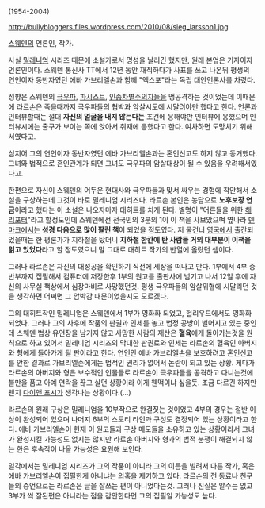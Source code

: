 (1954-2004)

http://bullybloggers.files.wordpress.com/2010/08/sieg_larsson1.jpg

[[스웨덴]]의 언론인, 작가.

사실 [[밀레니엄]] 시리즈 때문에 소설가로서 명성을 날리긴 했지만, 원래 본업은 기자이자 언론인이다. 스웨덴 통신사 TT에서 12년 동안 재직하다가 사표를 쓰고 나온뒤 평생의 연인이자 동반자였던 에바 가브리엘손과 함께 "엑스포"라는 독립 대안언론사를 차렸다.

성향은 스웨덴의 [[극우]]파, [[파시스트]], [[인종차별]]주의자들을 맹공격하는 것이었는데 이때문에 라르손은 죽을때까지 극우파들의 협박과 암살시도에 시달려야만 했다고 한다. 언론과 인터뷰할때는 절대 '''자신의 얼굴을 내지 않는다는''' 조건에 응해야만 인터뷰에 응했으며 인터뷰시에는 출구가 보이는 쪽에 앉아서 취재에 응했다고 한다. 여차하면 도망치기 위해서였다고. 

심지어 그의 연인이자 동반자였던 에바 가브리엘손과는 혼인신고도 하지 않고 동거했다. 그녀와 법적으로 혼인관계가 되면 그녀도 극우파의 암살대상이 될 수 있음을 우려해서였다고.

한편으로 자신이 스웨덴의 어두운 현대사와 극우파들과 맞서 싸우는 경험에 착안해서 소설을 구상하는데 그것이 바로 밀레니엄 시리즈다.  라르손 본인은 농담으로 '''노후보장 연금'''이라고 했다는 이 소설은 나오자마자 대히트를 치게 된다. 별명이 "어른들을 위한 [[해리포터]]"라고 할정도인데 스웨덴에선 전국민의 3분의 1이 이 책을 사보았으며 옆나라 [[덴마크]]에서는 '''성경 다음으로 많이 팔린 책'''이 되었을 정도였다. 저 물건너 [[영국]]에서 출간되었을때는 한 평론가가 지하철을 탔더니 '''지하철 한칸에 탄 사람들 거의 대부분이 이책을 읽고 있었다'''라고 할 정도였으니 말 그대로 대히트 작가의 반열에 올랐던 셈이다.

그러나 라르손은 자신의 대성공을 확인하기 직전에 세상을 떠나고 만다. 1부에서 4부 중반부까지 집필해서 컴퓨터에 저장한후 1부의 원고를 출판사에 넘기고 나서 12일 후에 자신의 사무실 책상에서 심장마비로 사망했던것. 평생 극우파들의 암살위협에 시달리던 것을 생각하면 어쩌면 그 압박감 때문이었을지도 모르겠다. 

그의 대히트작인 밀레니엄은 스웨덴에서 1부가 영화화 되었고, 헐리우드에서도 영화화되었다. 그러나 그의 사후에 작품의 판권과 인세를 놓고 법정 공방이 벌어지고 있는 중인데 스웨덴 법상 유언장을 남기지 않고 사망한 사람의 재산은 '''혈육'''에게 돌아가는것을 원칙으로 하고 있어서 밀레니엄 시리즈의 막대한 판권료와 인세는 라르손의 혈육인 아버지와 형에게 돌아가게 될 판이라고 한다. 연인인 에바 가브리엘손을 보호하려고 혼인신고를 안한 결과로 가브리엘손에게는 법적인 권리가 없어서 논란이 되고 있는 상황. 게다가 라르손의 아버지와 형은 보수적인 인물들로 라르손이 극우파들을 공격하고 다니는것에 불만을 품고 아예 연락을 끊고 살던 상황이라 이게 웬떡이냐 싶을듯. 조금 다르긴 하지만 왠지 [[다이앤 포시]]가 생각나는 상황이다.(...)

라르손의 원래 구상은 밀레니엄을 10부작으로 완결짓는 것이었고 4부의 경우는 절반 이상이 완성되어 있으며 나머지 6부의 스토리 라인과 구성도 결정되어 있는 상황이라고 한다. 에바 가브리엘손이 현재 이 원고들과 구상 메모들을 소유하고 있는 상황이라서 그녀가 완성시킬 가능성도 없지는 않지만 라르손 아버지와 형과의 법적 분쟁이 해결되지 않는 한은 후속작이 나올 가능성은 요원해 보인다.

일각에서는 밀레니엄 시리즈가 그의 작품이 아니라 그의 이름을 빌려서 다른 작가, 혹은 에바 가브리엘손이 집필한게 아니냐는 의혹을 제기하고 있다. 라르손의 전 동료나 친구들의 증언으로는 라르손은 글을 잘쓰는 편이 아니었다는것. 그러나 진실은 알수는 없고 3부가 썩 잘된편은 아니라는 점을 감안한다면 그의 집필일 가능성도 높다.
